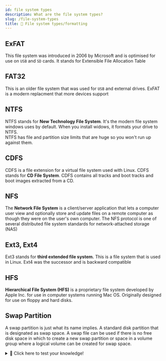 ```yaml
---
id: file system types
description: What are the file system types?
slug: /file-system-types
title: 📁 File system types/formatting
---
```


## ExFAT

This file system was introduced in 2006 by Microsoft and is optimised for use on `USB` and `SD` cards.
It stands for Extensible File Allocation Table

## FAT32

This is an older file system that was used for `USB` and external drives. ExFAT is a modern replacment that more devices support

## NTFS
NTFS stands for **New Technology File System**. It's the modern file system windows uses by default. When you install widows, it formats your drive to NTFS. <br />
NTFS has file and partition size limits that are huge so you won't run up against them.

## CDFS
CDFS is a file extension for a virtual file system used with Linux. CDFS stands for **CD File System**. CDFS contains all tracks and boot tracks and boot images extracted from a CD.

## NFS
The **Network File System** is a client/server application that lets a computer user view and optionally store and update files on a remote computer as though they were on the user's own computer. The NFS protocol is one of several distributed file system standards for network-attached storage (NAS)

## Ext3, Ext4
Ext3 stands for **third extended file system.** This is a file system that is used in Linux. Ext4 was the successor and is backward compatible

## HFS
**Hierarchical File System (HFS)** is a proprietary file system developed by Apple Inc. for use in computer systems running Mac OS. Originally designed for use on floppy and hard disks.

## Swap Partition
A swap partition is just what its name implies. A standard disk partition that is designated as swap space. A swap file can be used if there is no free disk space in which to create a new swap partition or space in a volume group where a logical volume can be created for swap space.


<details>
  <summary>🧠 Click here to test your knowledge! </summary>

<iframe src="https://quizlet.com/680607436/match/embed?i=3loczc&x=1jj1" height="500" width="100%"></iframe>

</details>